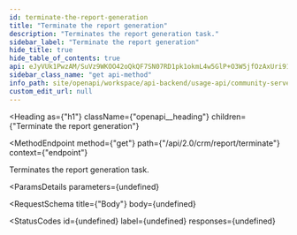 ```yaml
---
id: terminate-the-report-generation
title: "Terminate the report generation"
description: "Terminates the report generation task."
sidebar_label: "Terminate the report generation"
hide_title: true
hide_table_of_contents: true
api: eJyVUk1PwzAM/SuVz9WKOO42oQkQF7SN07RD1pk1okmL4w5GlP+O3W5jfOzAxUri917sZ0dgsw0wXkJJrphh2xAHWOUQsOzI8l5SESYdVw3ZD8O28XdoNkhKITlBDm+CQ1glYW0wlGRbhcEYFkjOesMYMq4wo14926JH6pUyNuFlJAoORX8jjC2yXFvDlVwK09rienRVaGkDueCjJHyVOC8rdChNXCg0Au9bFEHRe8C9MK1WVw3pHLxxmv3GhZQU9tz0dMu1Im4a5zovP2ZzpB1SNpvOF9nk8V5E5BqGrmttmEH4bRPYGa8Shz9OjvxtCPxwMELZeEbP/zHz0CzjOxdtbaRXKaWjWuUGZ5fqhCDFW4nirsRBT+knh2WelXSg+BjXJuAT1Snp82uHpJshx50ha9Zqz3KVziZ5O12ImOn0v/MBvPQDOBx0t44pr+87U3e/Z5FDD+5jyi9QYhzGKxUe8UPqIuO0AANajVqllD4BXqsMhg==
sidebar_class_name: "get api-method"
info_path: site/openapi/workspace/api-backend/usage-api/community-server-rest-api
custom_edit_url: null
---
```



<Heading
  as={"h1"}
  className={"openapi__heading"}
  children={"Terminate the report generation"}
>
</Heading>

<MethodEndpoint
  method={"get"}
  path={"/api/2.0/crm/report/terminate"}
  context={"endpoint"}
>
  
</MethodEndpoint>



Terminates the report generation task.

<ParamsDetails
  parameters={undefined}
>
  
</ParamsDetails>

<RequestSchema
  title={"Body"}
  body={undefined}
>
  
</RequestSchema>

<StatusCodes
  id={undefined}
  label={undefined}
  responses={undefined}
>
  
</StatusCodes>


      